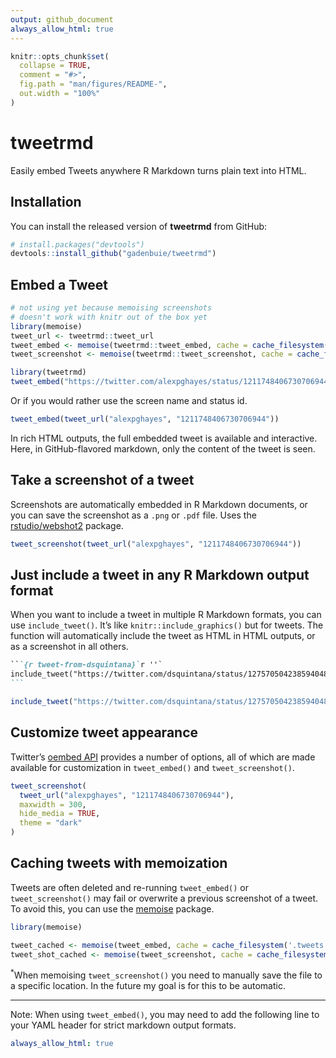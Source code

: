 ```yaml
---
output: github_document
always_allow_html: true
---
```


<!-- README.md is generated from README.Rmd. Please edit that file -->

```r
knitr::opts_chunk$set(
  collapse = TRUE,
  comment = "#>",
  fig.path = "man/figures/README-",
  out.width = "100%"
)
```

# tweetrmd

<!-- badges: start -->
<!-- badges: end -->

Easily embed Tweets anywhere R Markdown turns plain text into HTML.

## Installation

You can install the released version of **tweetrmd** from GitHub:

``` r
# install.packages("devtools")
devtools::install_github("gadenbuie/tweetrmd")
```

## Embed a Tweet

```r
# not using yet because memoising screenshots 
# doesn't work with knitr out of the box yet
library(memoise)
tweet_url <- tweetrmd::tweet_url
tweet_embed <- memoise(tweetrmd::tweet_embed, cache = cache_filesystem(".tweets"))
tweet_screenshot <- memoise(tweetrmd::tweet_screenshot, cache = cache_filesystem(".tweets"))
```

```r
library(tweetrmd)
tweet_embed("https://twitter.com/alexpghayes/status/1211748406730706944")
```

Or if you would rather use the screen name and status id.

```r
tweet_embed(tweet_url("alexpghayes", "1211748406730706944"))
```

In rich HTML outputs, the full embedded tweet is available and interactive.
Here, in GitHub-flavored markdown, only the content of the tweet is seen.

## Take a screenshot of a tweet

Screenshots are automatically embedded in R Markdown documents,
or you can save the screenshot as a `.png` or `.pdf` file.
Uses the [rstudio/webshot2](https://github.com/rstudio/webshot2) package.

```r
tweet_screenshot(tweet_url("alexpghayes", "1211748406730706944"))
```

## Just include a tweet in any R Markdown output format

When you want to include a tweet in multiple R Markdown formats,
you can use `include_tweet()`.
It's like `knitr::include_graphics()` but for tweets.
The function will automatically include the tweet
as HTML in HTML outputs,
or as a screenshot in all others.

````markdown
```{r tweet-from-dsquintana}`r ''`
include_tweet("https://twitter.com/dsquintana/status/1275705042385940480")
```
````

```r
include_tweet("https://twitter.com/dsquintana/status/1275705042385940480")
```


## Customize tweet appearance

Twitter's [oembed API](https://developer.twitter.com/en/docs/tweets/post-and-engage/api-reference/get-statuses-oembed)
provides a number of options, 
all of which are made available for customization in `tweet_embed()` and `tweet_screenshot()`.

```r
tweet_screenshot(
  tweet_url("alexpghayes", "1211748406730706944"),
  maxwidth = 300,
  hide_media = TRUE,
  theme = "dark"
)
```

## Caching tweets with memoization

Tweets are often deleted and re-running `tweet_embed()` or `tweet_screenshot()`
may fail or overwrite a previous screenshot of a tweet.
To avoid this, you can use the [memoise](https://github.com/r-lib/memoise) package.

```r
library(memoise)

tweet_cached <- memoise(tweet_embed, cache = cache_filesystem('.tweets'))
tweet_shot_cached <- memoise(tweet_screenshot, cache = cache_filesystem('.tweets'))
```

<sup>*</sup>When memoising `tweet_screenshot()` you need to manually save the file
to a specific location. In the future my goal is for this to be automatic.

---

Note: When using `tweet_embed()`,
you may need to add the following line to your YAML header
for strict markdown output formats.

```yaml
always_allow_html: true
```
